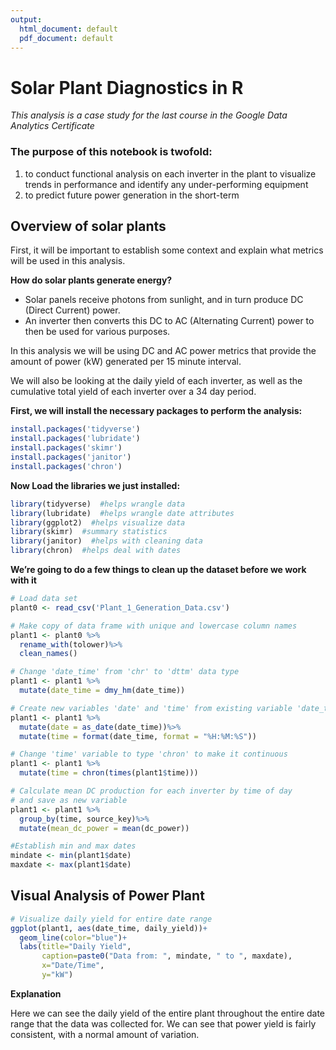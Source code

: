 ```yaml
---
output:
  html_document: default
  pdf_document: default
---
```

# Solar Plant Diagnostics in R

*This analysis is a case study for the last course in the Google Data Analytics Certificate*

### The purpose of this notebook is twofold:

1.  to conduct functional analysis on each inverter in the plant to visualize trends in performance and identify any under-performing equipment
2.  to predict future power generation in the short-term

## Overview of solar plants

First, it will be important to establish some context and explain what metrics will be used in this analysis.

**How do solar plants generate energy?**

-   Solar panels receive photons from sunlight, and in turn produce DC (Direct Current) power.
-   An inverter then converts this DC to AC (Alternating Current) power to then be used for various purposes.

In this analysis we will be using DC and AC power metrics that provide the amount of power (kW) generated per 15 minute interval.

We will also be looking at the daily yield of each inverter, as well as the cumulative total yield of each inverter over a 34 day period.

**First, we will install the necessary packages to perform the analysis:**
```r
install.packages('tidyverse')
install.packages('lubridate')
install.packages('skimr')
install.packages('janitor')
install.packages('chron')
```
**Now Load the libraries we just installed:**
```r
library(tidyverse)  #helps wrangle data
library(lubridate)  #helps wrangle date attributes
library(ggplot2)  #helps visualize data
library(skimr)  #summary statistics
library(janitor)  #helps with cleaning data
library(chron)  #helps deal with dates
```
**We're going to do a few things to clean up the dataset before we work with it**
```r
# Load data set
plant0 <- read_csv('Plant_1_Generation_Data.csv')

# Make copy of data frame with unique and lowercase column names
plant1 <- plant0 %>%
  rename_with(tolower)%>%
  clean_names()

# Change 'date_time' from 'chr' to 'dttm' data type
plant1 <- plant1 %>%
  mutate(date_time = dmy_hm(date_time))

# Create new variables 'date' and 'time' from existing variable 'date_time'
plant1 <- plant1 %>%
  mutate(date = as_date(date_time))%>%
  mutate(time = format(date_time, format = "%H:%M:%S"))

# Change 'time' variable to type 'chron' to make it continuous
plant1 <- plant1 %>%
  mutate(time = chron(times(plant1$time)))

# Calculate mean DC production for each inverter by time of day
# and save as new variable
plant1 <- plant1 %>%
  group_by(time, source_key)%>%
  mutate(mean_dc_power = mean(dc_power))

#Establish min and max dates
mindate <- min(plant1$date)
maxdate <- max(plant1$date)
```

## Visual Analysis of Power Plant

```r
# Visualize daily yield for entire date range
ggplot(plant1, aes(date_time, daily_yield))+
  geom_line(color="blue")+
  labs(title="Daily Yield",
       caption=paste0("Data from: ", mindate, " to ", maxdate),
       x="Date/Time",
       y="kW")
```

**Explanation**

Here we can see the daily yield of the entire plant throughout the entire date range that the data was collected for. We can see that power yield is fairly consistent, with a normal amount of variation.

